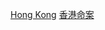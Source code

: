 {{Catnav|頁面分類|社會|社會問題|犯罪|謀殺|各國謀殺案|中國謀殺案}}
{{Catnav|頁面分類|社會科學|社會學|刑事學|犯罪|謀殺|各國謀殺案|中國謀殺案}}
{{Catnav|頁面分類|社會科學|心理學|行為|犯罪|謀殺|各國謀殺案|中國謀殺案}}

[[Category:中國謀殺案|Hong Kong]]
[[Category:香港命案|]]